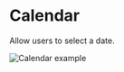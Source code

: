 # Calendar

Allow users to select a date.

![Calendar example](public/assets/overview-calendar.webp)